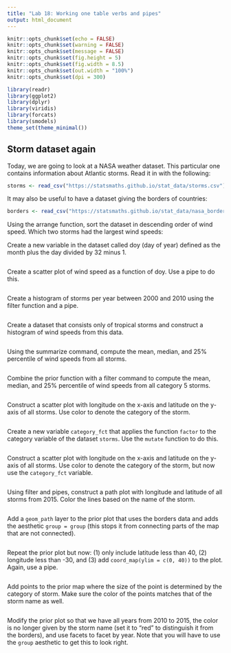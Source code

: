 ```yaml
---
title: "Lab 18: Working one table verbs and pipes"
output: html_document
---
```


```r
knitr::opts_chunk$set(echo = FALSE)
knitr::opts_chunk$set(warning = FALSE)
knitr::opts_chunk$set(message = FALSE)
knitr::opts_chunk$set(fig.height = 5)
knitr::opts_chunk$set(fig.width = 8.5)
knitr::opts_chunk$set(out.width = "100%")
knitr::opts_chunk$set(dpi = 300)

library(readr)
library(ggplot2)
library(dplyr)
library(viridis)
library(forcats)
library(smodels)
theme_set(theme_minimal())
```

## Storm dataset again

Today, we are going to look at a NASA weather dataset. This particular
one contains information about Atlantic storms. Read it in with the
following:

```r
storms <- read_csv("https://statsmaths.github.io/stat_data/storms.csv")
```

It may also be useful to have a dataset giving the borders of countries:

```r
borders <- read_csv("https://statsmaths.github.io/stat_data/nasa_borders.csv")
```

Using the arrange function, sort the dataset in descending order of wind
speed. Which two storms had the largest wind speeds:

Create a new variable in the dataset called doy (day of year) defined
as the month plus the day divided by 32 minus 1.

```r

```

Create a scatter plot of wind speed as a function of doy. Use a pipe
to do this.

```r

```
Create a histogram of storms per year between 2000 and 2010 using the
filter function and a pipe.

```r

```

Create a dataset that consists only of tropical storms and construct a
histogram of wind speeds from this data.


```r

```

Using the summarize command, compute the mean, median, and 25%
percentile of wind speeds from all storms.

```r

```

Combine the prior function with a filter command to compute the mean,
median, and 25% percentile of wind speeds from all category 5 storms.

```r

```

Construct a scatter plot with longitude on the x-axis and latitude on
the y-axis of all storms. Use color to denote the category of the storm.

```r

```

Create a new variable `category_fct` that applies the function `factor`
to the category variable of the dataset `storms`. Use the `mutate` function
to do this.

```r

```

Construct a scatter plot with longitude on the x-axis and latitude on
the y-axis of all storms. Use color to denote the category of the storm,
but now use the `category_fct` variable.

```r

```

Using filter and pipes, construct a path plot with longitude and
latitude of all storms from 2015. Color the lines based on the name of the
storm.

```r

```

Add a `geom_path` layer to the prior plot that uses the borders data
and adds the aesthetic `group = group` (this stops it from connecting parts
of the map that are not connected).

```r

```

Repeat the prior plot but now: (1) only include latitude less than
40, (2) longitude less than -30, and (3) add `coord_map(ylim = c(0, 40))`
to the plot. Again, use a pipe.

```r

```

Add points to the prior map where the size of the point is
determined by the category of storm. Make sure the color of the points
matches that of the storm name as well.

```r

```

Modify the prior plot so that we have all years from 2010 to
2015, the color is no longer given by the storm name (set it to "red" to
distinguish it from the borders), and use facets to facet by year. Note
that you will have to use the `group` aesthetic to get this to look right.

```r

```

